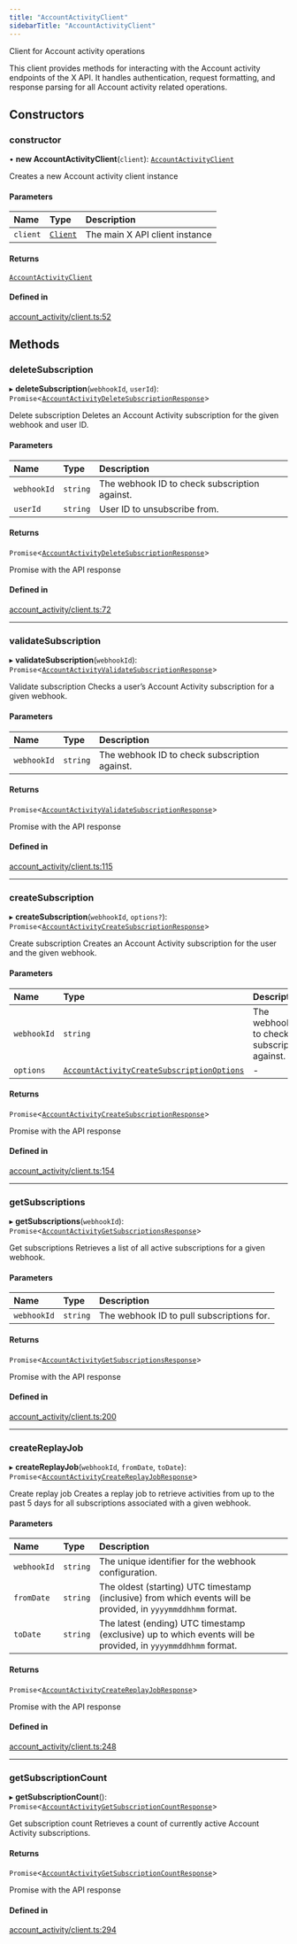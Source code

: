 ```yaml
---
title: "AccountActivityClient"
sidebarTitle: "AccountActivityClient"
---
```


Client for Account activity operations

This client provides methods for interacting with the Account activity endpoints
of the X API. It handles authentication, request formatting, and response
parsing for all Account activity related operations.

## Constructors

### constructor

• **new AccountActivityClient**(`client`): [`AccountActivityClient`](/xdks/typescript/reference/classes/AccountActivityClient)

Creates a new Account activity client instance

#### Parameters

| Name | Type | Description |
| :------ | :------ | :------ |
| `client` | [`Client`](/xdks/typescript/reference/classes/Client) | The main X API client instance |

#### Returns

[`AccountActivityClient`](/xdks/typescript/reference/classes/AccountActivityClient)

#### Defined in

[account_activity/client.ts:52](https://github.com/xdevplatform/xdk/blob/298ca9350d035e40e7c8ee0753c50052819a41e2/xdk/typescript/src/account_activity/client.ts#L52)

## Methods

### deleteSubscription

▸ **deleteSubscription**(`webhookId`, `userId`): `Promise`\<[`AccountActivityDeleteSubscriptionResponse`](/xdks/typescript/reference/interfaces/AccountActivityDeleteSubscriptionResponse)\>

Delete subscription
Deletes an Account Activity subscription for the given webhook and user ID.

#### Parameters

| Name | Type | Description |
| :------ | :------ | :------ |
| `webhookId` | `string` | The webhook ID to check subscription against. |
| `userId` | `string` | User ID to unsubscribe from. |

#### Returns

`Promise`\<[`AccountActivityDeleteSubscriptionResponse`](/xdks/typescript/reference/interfaces/AccountActivityDeleteSubscriptionResponse)\>

Promise with the API response

#### Defined in

[account_activity/client.ts:72](https://github.com/xdevplatform/xdk/blob/298ca9350d035e40e7c8ee0753c50052819a41e2/xdk/typescript/src/account_activity/client.ts#L72)

___

### validateSubscription

▸ **validateSubscription**(`webhookId`): `Promise`\<[`AccountActivityValidateSubscriptionResponse`](/xdks/typescript/reference/interfaces/AccountActivityValidateSubscriptionResponse)\>

Validate subscription
Checks a user’s Account Activity subscription for a given webhook.

#### Parameters

| Name | Type | Description |
| :------ | :------ | :------ |
| `webhookId` | `string` | The webhook ID to check subscription against. |

#### Returns

`Promise`\<[`AccountActivityValidateSubscriptionResponse`](/xdks/typescript/reference/interfaces/AccountActivityValidateSubscriptionResponse)\>

Promise with the API response

#### Defined in

[account_activity/client.ts:115](https://github.com/xdevplatform/xdk/blob/298ca9350d035e40e7c8ee0753c50052819a41e2/xdk/typescript/src/account_activity/client.ts#L115)

___

### createSubscription

▸ **createSubscription**(`webhookId`, `options?`): `Promise`\<[`AccountActivityCreateSubscriptionResponse`](/xdks/typescript/reference/interfaces/AccountActivityCreateSubscriptionResponse)\>

Create subscription
Creates an Account Activity subscription for the user and the given webhook.

#### Parameters

| Name | Type | Description |
| :------ | :------ | :------ |
| `webhookId` | `string` | The webhook ID to check subscription against. |
| `options` | [`AccountActivityCreateSubscriptionOptions`](/xdks/typescript/reference/interfaces/AccountActivityCreateSubscriptionOptions) | - |

#### Returns

`Promise`\<[`AccountActivityCreateSubscriptionResponse`](/xdks/typescript/reference/interfaces/AccountActivityCreateSubscriptionResponse)\>

Promise with the API response

#### Defined in

[account_activity/client.ts:154](https://github.com/xdevplatform/xdk/blob/298ca9350d035e40e7c8ee0753c50052819a41e2/xdk/typescript/src/account_activity/client.ts#L154)

___

### getSubscriptions

▸ **getSubscriptions**(`webhookId`): `Promise`\<[`AccountActivityGetSubscriptionsResponse`](/xdks/typescript/reference/interfaces/AccountActivityGetSubscriptionsResponse)\>

Get subscriptions
Retrieves a list of all active subscriptions for a given webhook.

#### Parameters

| Name | Type | Description |
| :------ | :------ | :------ |
| `webhookId` | `string` | The webhook ID to pull subscriptions for. |

#### Returns

`Promise`\<[`AccountActivityGetSubscriptionsResponse`](/xdks/typescript/reference/interfaces/AccountActivityGetSubscriptionsResponse)\>

Promise with the API response

#### Defined in

[account_activity/client.ts:200](https://github.com/xdevplatform/xdk/blob/298ca9350d035e40e7c8ee0753c50052819a41e2/xdk/typescript/src/account_activity/client.ts#L200)

___

### createReplayJob

▸ **createReplayJob**(`webhookId`, `fromDate`, `toDate`): `Promise`\<[`AccountActivityCreateReplayJobResponse`](/xdks/typescript/reference/interfaces/AccountActivityCreateReplayJobResponse)\>

Create replay job
Creates a replay job to retrieve activities from up to the past 5 days for all subscriptions associated with a given webhook.

#### Parameters

| Name | Type | Description |
| :------ | :------ | :------ |
| `webhookId` | `string` | The unique identifier for the webhook configuration. |
| `fromDate` | `string` | The oldest (starting) UTC timestamp (inclusive) from which events will be provided, in `yyyymmddhhmm` format. |
| `toDate` | `string` | The latest (ending) UTC timestamp (exclusive) up to which events will be provided, in `yyyymmddhhmm` format. |

#### Returns

`Promise`\<[`AccountActivityCreateReplayJobResponse`](/xdks/typescript/reference/interfaces/AccountActivityCreateReplayJobResponse)\>

Promise with the API response

#### Defined in

[account_activity/client.ts:248](https://github.com/xdevplatform/xdk/blob/298ca9350d035e40e7c8ee0753c50052819a41e2/xdk/typescript/src/account_activity/client.ts#L248)

___

### getSubscriptionCount

▸ **getSubscriptionCount**(): `Promise`\<[`AccountActivityGetSubscriptionCountResponse`](/xdks/typescript/reference/interfaces/AccountActivityGetSubscriptionCountResponse)\>

Get subscription count
Retrieves a count of currently active Account Activity subscriptions.

#### Returns

`Promise`\<[`AccountActivityGetSubscriptionCountResponse`](/xdks/typescript/reference/interfaces/AccountActivityGetSubscriptionCountResponse)\>

Promise with the API response

#### Defined in

[account_activity/client.ts:294](https://github.com/xdevplatform/xdk/blob/298ca9350d035e40e7c8ee0753c50052819a41e2/xdk/typescript/src/account_activity/client.ts#L294)
